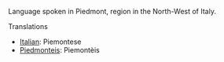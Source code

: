 Language spoken in Piedmont, region in the North-West of Italy.

Translations
*[[Italian]]: Piemontese
*[[Piedmonteis]]: Piemontèis